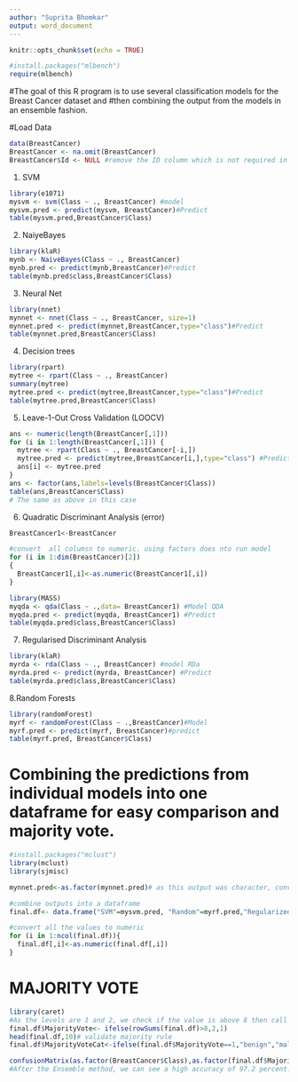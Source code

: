 ```yaml
---
author: "Suprita Bhomkar"
output: word_document
---
```


```r
knitr::opts_chunk$set(echo = TRUE)
```

```r
#install.packages("mlbench")
require(mlbench)
```

#The goal of this R program is to use several classification models for the Breast Cancer dataset and
#then combining the output from the models in an ensemble fashion. 

#Load Data
```r
data(BreastCancer)
BreastCancer <- na.omit(BreastCancer) 
BreastCancer$Id <- NULL #remove the ID column which is not required in the models

```

1. SVM
```r
library(e1071)
mysvm <- svm(Class ~ ., BreastCancer) #model
mysvm.pred <- predict(mysvm, BreastCancer)#Predict
table(mysvm.pred,BreastCancer$Class)
```

2. NaiyeBayes
```r
library(klaR)
mynb <- NaiveBayes(Class ~ ., BreastCancer)
mynb.pred <- predict(mynb,BreastCancer)#Predict
table(mynb.pred$class,BreastCancer$Class)
```

3. Neural Net
```r
library(nnet)
mynnet <- nnet(Class ~ ., BreastCancer, size=1)
mynnet.pred <- predict(mynnet,BreastCancer,type="class")#Predict
table(mynnet.pred,BreastCancer$Class)
```

4. Decision trees
```r
library(rpart)
mytree <- rpart(Class ~ ., BreastCancer)
summary(mytree)
mytree.pred <- predict(mytree,BreastCancer,type="class")#Predict
table(mytree.pred,BreastCancer$Class)
```

5. Leave-1-Out Cross Validation (LOOCV)
```r
ans <- numeric(length(BreastCancer[,1]))
for (i in 1:length(BreastCancer[,1])) {
  mytree <- rpart(Class ~ ., BreastCancer[-i,])
  mytree.pred <- predict(mytree,BreastCancer[i,],type="class") #Predict
  ans[i] <- mytree.pred
}
ans <- factor(ans,labels=levels(BreastCancer$Class))
table(ans,BreastCancer$Class)
# The same as above in this case
```

6. Quadratic Discriminant Analysis (error)
```r
BreastCancer1<-BreastCancer

#convert  all columsn to numeric. using factors does nto run model
for (i in 1:dim(BreastCancer)[2])
{
  BreastCancer1[,i]<-as.numeric(BreastCancer1[,i])
}

library(MASS)
myqda <- qda(Class ~ .,data= BreastCancer1) #Model QDA
myqda.pred <- predict(myqda, BreastCancer1) #Predict
table(myqda.pred$class,BreastCancer$Class)

```

7. Regularised Discriminant Analysis
```r
library(klaR)
myrda <- rda(Class ~ ., BreastCancer) #model RDa
myrda.pred <- predict(myrda, BreastCancer) #Predict
table(myrda.pred$class,BreastCancer$Class)

```

8.Random Forests
```r
library(randomForest)
myrf <- randomForest(Class ~ .,BreastCancer)#Model
myrf.pred <- predict(myrf, BreastCancer)#predict
table(myrf.pred, BreastCancer$Class)
```


# Combining the predictions from individual models into one dataframe for easy comparison and majority vote.

```r
#install.packages("mclust")
library(mclust)
library(sjmisc)

mynnet.pred<-as.factor(mynnet.pred)# as this output was character, convert to factor as output of other methods

#combine outputs into a dataframe
final.df<- data.frame("SVM"=mysvm.pred, "Random"=myrf.pred,"Regularized"= myrda.pred$class, "LOOCV"=ans,"DecisionTree"=mytree.pred, "Neural Net"=mynnet.pred,"NaiyeBayes"=mynb.pred$class )

#convert all the values to numeric
for (i in 1:ncol(final.df)){
  final.df[,i]<-as.numeric(final.df[,i])
}
```

# MAJORITY VOTE
```r
library(caret)
#As the levels are 1 and 2, we check if the value is above 8 then call it 2 otherwise 1
final.df$MajorityVote<- ifelse(rowSums(final.df)>8,2,1)
head(final.df,10)# validate majority rule
final.df$MajorityVoteCat<-ifelse(final.df$MajorityVote==1,"benign","malignant")

confusionMatrix(as.factor(BreastCancer$Class),as.factor(final.df$MajorityVoteCat))
#After the Ensemble method, we can see a high accuracy of 97.2 percent.
```

